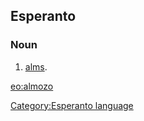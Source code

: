 ==Esperanto==
===Noun===
# [[alms]].

{{Universala Vortaro}}
[[eo:almozo]]
[[Category:Esperanto language]]